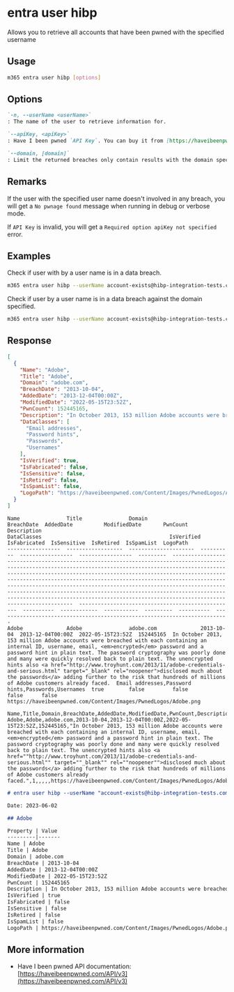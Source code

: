 
# entra user hibp

Allows you to retrieve all accounts that have been pwned with the specified username

## Usage

```sh
m365 entra user hibp [options]
```

## Options

```md definition-list
`-n, --userName <userName>`
: The name of the user to retrieve information for.

`--apiKey, <apiKey>`
: Have I been pwned `API Key`. You can buy it from [https://haveibeenpwned.com/API/Key](https://haveibeenpwned.com/API/Key)

`--domain, [domain]`
: Limit the returned breaches only contain results with the domain specified.
```

<Global />

## Remarks

If the user with the specified user name doesn't involved in any breach, you will get a `No pwnage found` message when running in debug or verbose mode.

If `API Key` is invalid, you will get a `Required option apiKey not specified` error.

## Examples

Check if user with by a user name is in a data breach.

```sh
m365 entra user hibp --userName account-exists@hibp-integration-tests.com --apiKey _YOUR-API-KEY_
```

Check if user by a user name is in a data breach against the domain specified.

```sh
m365 entra user hibp --userName account-exists@hibp-integration-tests.com --apiKey _YOUR-API-KEY_ --domain adobe.com
```

## Response

<Tabs>
  <TabItem value="JSON">

  ```json
  [
    {
      "Name": "Adobe",
      "Title": "Adobe",
      "Domain": "adobe.com",
      "BreachDate": "2013-10-04",
      "AddedDate": "2013-12-04T00:00Z",
      "ModifiedDate": "2022-05-15T23:52Z",
      "PwnCount": 152445165,
      "Description": "In October 2013, 153 million Adobe accounts were breached with each containing an internal ID, username, email, <em>encrypted</em> password and a password hint in plain text. The password cryptography was poorly done and many were quickly resolved back to plain text. The unencrypted hints also <a href=\"http://www.troyhunt.com/2013/11/adobe-credentials-and-serious.html\" target=\"_blank\" rel=\"noopener\">disclosed much about the passwords</a> adding further to the risk that hundreds of millions of Adobe customers already faced.",
      "DataClasses": [
        "Email addresses",
        "Password hints",
        "Passwords",
        "Usernames"
      ],
      "IsVerified": true,
      "IsFabricated": false,
      "IsSensitive": false,
      "IsRetired": false,
      "IsSpamList": false,
      "LogoPath": "https://haveibeenpwned.com/Content/Images/PwnedLogos/Adobe.png"
    }
  ]
  ```

  </TabItem>
  <TabItem value="Text">

  ```text
  Name               Title               Domain                 BreachDate  AddedDate          ModifiedDate       PwnCount   Description                                                                                                                                                                                                                                                                                                                                                                                                                                                                                                                                       DataClasses                                         IsVerified  IsFabricated  IsSensitive  IsRetired  IsSpamList  LogoPath
  -----------------  ------------------  ---------------------  ----------  -----------------  -----------------  ---------  ------------------------------------------------------------------------------------------------------------------------------------------------------------------------------------------------------------------------------------------------------------------------------------------------------------------------------------------------------------------------------------------------------------------------------------------------------------------------------------------------------------------------------------------------  --------------------------------------------------  ----------  ------------  -----------  ---------  ----------  --------------------------------------------------------------------------
  Adobe              Adobe               adobe.com              2013-10-04  2013-12-04T00:00Z  2022-05-15T23:52Z  152445165  In October 2013, 153 million Adobe accounts were breached with each containing an internal ID, username, email, <em>encrypted</em> password and a password hint in plain text. The password cryptography was poorly done and many were quickly resolved back to plain text. The unencrypted hints also <a href="http://www.troyhunt.com/2013/11/adobe-credentials-and-serious.html" target="_blank" rel="noopener">disclosed much about the passwords</a> adding further to the risk that hundreds of millions of Adobe customers already faced.  Email addresses,Password hints,Passwords,Usernames  true        false         false        false      false       https://haveibeenpwned.com/Content/Images/PwnedLogos/Adobe.png
  ```

  </TabItem>
  <TabItem value="CSV">

  ```csv
  Name,Title,Domain,BreachDate,AddedDate,ModifiedDate,PwnCount,Description,IsVerified,IsFabricated,IsSensitive,IsRetired,IsSpamList,LogoPath
  Adobe,Adobe,adobe.com,2013-10-04,2013-12-04T00:00Z,2022-05-15T23:52Z,152445165,"In October 2013, 153 million Adobe accounts were breached with each containing an internal ID, username, email, <em>encrypted</em> password and a password hint in plain text. The password cryptography was poorly done and many were quickly resolved back to plain text. The unencrypted hints also <a href=""http://www.troyhunt.com/2013/11/adobe-credentials-and-serious.html"" target=""_blank"" rel=""noopener"">disclosed much about the passwords</a> adding further to the risk that hundreds of millions of Adobe customers already faced.",1,,,,,https://haveibeenpwned.com/Content/Images/PwnedLogos/Adobe.png
  ```

  </TabItem>
  <TabItem value="Markdown">

  ```md
  # entra user hibp --userName "account-exists@hibp-integration-tests.com" --apiKey "_YOUR-API-KEY_"

  Date: 2023-06-02

  ## Adobe

  Property | Value
  ---------|-------
  Name | Adobe
  Title | Adobe
  Domain | adobe.com
  BreachDate | 2013-10-04
  AddedDate | 2013-12-04T00:00Z
  ModifiedDate | 2022-05-15T23:52Z
  PwnCount | 152445165
  Description | In October 2013, 153 million Adobe accounts were breached with each containing an internal ID, username, email, <em>encrypted</em> password and a password hint in plain text. The password cryptography was poorly done and many were quickly resolved back to plain text. The unencrypted hints also <a href="http://www.troyhunt.com/2013/11/adobe-credentials-and-serious.html" target="\_blank" rel="noopener">disclosed much about the passwords</a> adding further to the risk that hundreds of millions of Adobe customers already faced.
  IsVerified | true
  IsFabricated | false
  IsSensitive | false
  IsRetired | false
  IsSpamList | false
  LogoPath | https://haveibeenpwned.com/Content/Images/PwnedLogos/Adobe.png
  ```

  </TabItem>
</Tabs>

## More information

- Have I been pwned API documentation: [https://haveibeenpwned.com/API/v3](https://haveibeenpwned.com/API/v3)

